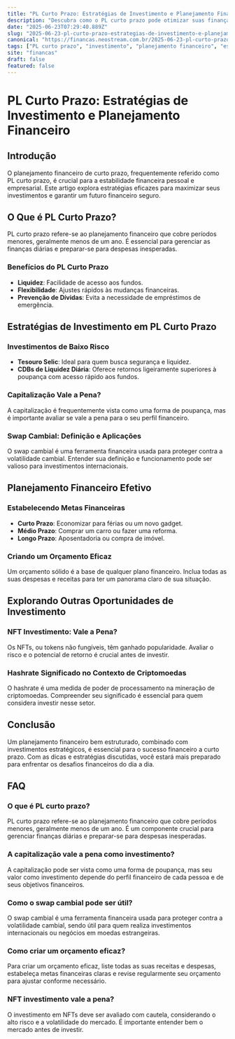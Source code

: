 ```yaml
---
title: "PL Curto Prazo: Estratégias de Investimento e Planejamento Financeiro"
description: "Descubra como o PL curto prazo pode otimizar suas finanças. Aprenda estratégias eficazes de investimento e planejamento financeiro para alcançar seus objetivos."
date: "2025-06-23T07:29:40.889Z"
slug: "2025-06-23-pl-curto-prazo-estrategias-de-investimento-e-planejamento-financeiro"
canonical: "https://financas.neostream.com.br/2025-06-23-pl-curto-prazo-estrategias-de-investimento-e-planejamento-financeiro"
tags: ["PL curto prazo", "investimento", "planejamento financeiro", "estratégias", "educação financeira"]
site: "financas"
draft: false
featured: false
---
```


# PL Curto Prazo: Estratégias de Investimento e Planejamento Financeiro

## Introdução
O planejamento financeiro de curto prazo, frequentemente referido como PL curto prazo, é crucial para a estabilidade financeira pessoal e empresarial. Este artigo explora estratégias eficazes para maximizar seus investimentos e garantir um futuro financeiro seguro.

## O Que é PL Curto Prazo?
PL curto prazo refere-se ao planejamento financeiro que cobre períodos menores, geralmente menos de um ano. É essencial para gerenciar as finanças diárias e preparar-se para despesas inesperadas.

### Benefícios do PL Curto Prazo
- **Liquidez**: Facilidade de acesso aos fundos.
- **Flexibilidade**: Ajustes rápidos às mudanças financeiras.
- **Prevenção de Dívidas**: Evita a necessidade de empréstimos de emergência.

## Estratégias de Investimento em PL Curto Prazo

### Investimentos de Baixo Risco
- **Tesouro Selic**: Ideal para quem busca segurança e liquidez.
- **CDBs de Liquidez Diária**: Oferece retornos ligeiramente superiores à poupança com acesso rápido aos fundos.

### Capitalização Vale a Pena?
A capitalização é frequentemente vista como uma forma de poupança, mas é importante avaliar se vale a pena para o seu perfil financeiro.

### Swap Cambial: Definição e Aplicações
O swap cambial é uma ferramenta financeira usada para proteger contra a volatilidade cambial. Entender sua definição e funcionamento pode ser valioso para investimentos internacionais.

## Planejamento Financeiro Efetivo

### Estabelecendo Metas Financeiras
- **Curto Prazo**: Economizar para férias ou um novo gadget.
- **Médio Prazo**: Comprar um carro ou fazer uma reforma.
- **Longo Prazo**: Aposentadoria ou compra de imóvel.

### Criando um Orçamento Eficaz
Um orçamento sólido é a base de qualquer plano financeiro. Inclua todas as suas despesas e receitas para ter um panorama claro de sua situação.

## Explorando Outras Oportunidades de Investimento

### NFT Investimento: Vale a Pena?
Os NFTs, ou tokens não fungíveis, têm ganhado popularidade. Avaliar o risco e o potencial de retorno é crucial antes de investir.

### Hashrate Significado no Contexto de Criptomoedas
O hashrate é uma medida de poder de processamento na mineração de criptomoedas. Compreender seu significado é essencial para quem considera investir nesse setor.

## Conclusão
Um planejamento financeiro bem estruturado, combinado com investimentos estratégicos, é essencial para o sucesso financeiro a curto prazo. Com as dicas e estratégias discutidas, você estará mais preparado para enfrentar os desafios financeiros do dia a dia.

## FAQ

### O que é PL curto prazo?
PL curto prazo refere-se ao planejamento financeiro que cobre períodos menores, geralmente menos de um ano. É um componente crucial para gerenciar finanças diárias e preparar-se para despesas inesperadas.

### A capitalização vale a pena como investimento?
A capitalização pode ser vista como uma forma de poupança, mas seu valor como investimento depende do perfil financeiro de cada pessoa e de seus objetivos financeiros.

### Como o swap cambial pode ser útil?
O swap cambial é uma ferramenta financeira usada para proteger contra a volatilidade cambial, sendo útil para quem realiza investimentos internacionais ou negócios em moedas estrangeiras.

### Como criar um orçamento eficaz?
Para criar um orçamento eficaz, liste todas as suas receitas e despesas, estabeleça metas financeiras claras e revise regularmente seu orçamento para ajustar conforme necessário.

### NFT investimento vale a pena?
O investimento em NFTs deve ser avaliado com cautela, considerando o alto risco e a volatilidade do mercado. É importante entender bem o mercado antes de investir.